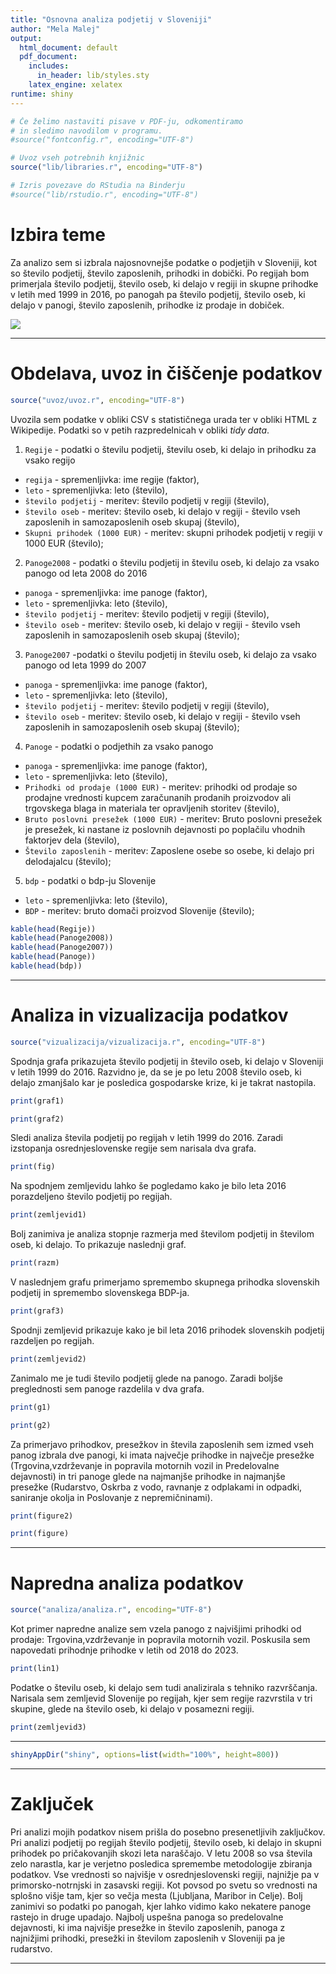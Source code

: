 ```yaml
---
title: "Osnovna analiza podjetij v Sloveniji"
author: "Mela Malej"
output:
  html_document: default
  pdf_document:
    includes:
      in_header: lib/styles.sty
    latex_engine: xelatex
runtime: shiny
---
```


```r
# Če želimo nastaviti pisave v PDF-ju, odkomentiramo
# in sledimo navodilom v programu.
#source("fontconfig.r", encoding="UTF-8")

# Uvoz vseh potrebnih knjižnic
source("lib/libraries.r", encoding="UTF-8")

```


```r
# Izris povezave do RStudia na Binderju
#source("lib/rstudio.r", encoding="UTF-8")
```

# Izbira teme

Za analizo sem si izbrala najosnovnejše podatke o podjetjih v Sloveniji, kot so število podjetij,
število zaposlenih, prihodki in dobički. Po regijah bom primerjala število podjetij, število oseb, ki delajo v regiji in skupne prihodke v letih med 1999 in 2016, po panogah pa število podjetij, število oseb, ki delajo v panogi, število zaposlenih, prihodke iz prodaje in dobiček.

![](slike/grb.png)

***

# Obdelava, uvoz in čiščenje podatkov

```r
source("uvoz/uvoz.r", encoding="UTF-8")
```

Uvozila sem podatke v obliki CSV s statističnega urada ter v obliki HTML
z Wikipedije. Podatki so v petih razpredelnicah v obliki *tidy data*.

1. `Regije` - podatki o številu podjetij, številu oseb, ki delajo in prihodku za vsako regijo
  - `regija` - spremenljivka: ime regije  (faktor),
  - `leto` - spremenljivka: leto  (število),
  - `število podjetij` - meritev: število podjetij v regiji (število),
  - `število oseb` - meritev: število oseb, ki delajo v regiji - število vseh zaposlenih in     samozaposlenih oseb skupaj (število),
  - `Skupni prihodek (1000 EUR)` - meritev: skupni prihodek podjetij v regiji v 1000 EUR (število);

2. `Panoge2008` - podatki o številu podjetij in številu oseb, ki delajo za vsako panogo od leta 2008 do 2016
  - `panoga` - spremenljivka: ime panoge  (faktor),
  - `leto` - spremenljivka: leto  (število),
  - `število podjetij` - meritev: število podjetij v regiji (število),
  - `število oseb` - meritev: število oseb, ki delajo v regiji - število vseh zaposlenih in     samozaposlenih oseb skupaj (število);
  
3. `Panoge2007` -podatki o številu podjetij in številu oseb, ki delajo za vsako panogo od leta 1999 do 2007
  - `panoga` - spremenljivka: ime panoge  (faktor),
  - `leto` - spremenljivka: leto  (število),
  - `število podjetij` - meritev: število podjetij v regiji (število),
  - `število oseb` - meritev: število oseb, ki delajo v regiji - število vseh zaposlenih in samozaposlenih oseb skupaj (število);
  
4. `Panoge` - podatki o podjethih za vsako panogo 
  - `panoga` - spremenljivka: ime panoge  (faktor),
  - `leto` - spremenljivka: leto  (število),
  - `Prihodki od prodaje (1000 EUR)` - meritev: prihodki od prodaje so prodajne vrednosti kupcem zaračunanih prodanih proizvodov ali trgovskega blaga in materiala ter opravljenih storitev (število),
  - `Bruto poslovni presežek (1000 EUR)` - meritev: Bruto poslovni presežek je presežek, ki nastane iz poslovnih dejavnosti po poplačilu vhodnih faktorjev dela (število),
  - `Število zaposlenih` - meritev: Zaposlene osebe so osebe, ki delajo pri delodajalcu (število);
  
5. `bdp` - podatki o bdp-ju Slovenije
  - `leto` - spremenljivka: leto  (število),
  - `BDP` - meritev: bruto domači proizvod Slovenije (število);

```r
kable(head(Regije))
kable(head(Panoge2008))
kable(head(Panoge2007))
kable(head(Panoge))
kable(head(bdp))
```  

***


# Analiza in vizualizacija podatkov

```r
source("vizualizacija/vizualizacija.r", encoding="UTF-8")
```

Spodnja grafa prikazujeta število podjetij in število oseb, ki delajo v Sloveniji v letih 1999 do 2016.
Razvidno je, da se je po letu 2008 število oseb, ki delajo zmanjšalo kar je posledica gospodarske krize, ki je takrat nastopila.

```r
print(graf1)
```

```r
print(graf2)
```

Sledi analiza števila podjetij po regijah v letih 1999 do 2016. Zaradi izstopanja osrednjeslovenske regije sem narisala dva grafa.

```r
print(fig)
```

Na spodnjem zemljevidu lahko še pogledamo kako je bilo leta 2016 porazdeljeno število podjetij po regijah.

```r
print(zemljevid1)
```

Bolj zanimiva je analiza stopnje razmerja med številom podjetij in številom oseb, ki delajo. To prikazuje naslednji graf.

```r
print(razm)
```

V naslednjem grafu primerjamo spremembo skupnega prihodka slovenskih podjetij in spremembo slovenskega BDP-ja. 

```r
print(graf3)
```

Spodnji zemljevid prikazuje kako je bil leta 2016 prihodek slovenskih podjetij razdeljen po regijah.

```r
print(zemljevid2)
```

Zanimalo me je tudi število podjetij glede na panogo. Zaradi boljše preglednosti sem panoge razdelila v dva grafa.

```r
print(g1)
```

```r
print(g2)
```

Za primerjavo prihodkov, presežkov in števila zaposlenih sem izmed vseh panog izbrala dve panogi, ki imata največje prihodke in največje presežke (Trgovina,vzdrževanje in popravila motornih vozil in Predelovalne dejavnosti) in tri panoge glede na najmanjše prihodke in najmanjše presežke (Rudarstvo, Oskrba z vodo, ravnanje z odplakami in odpadki, saniranje okolja in Poslovanje z nepremičninami).

```r
print(figure2)
```

```r
print(figure)
```

***

# Napredna analiza podatkov

```r
source("analiza/analiza.r", encoding="UTF-8")
```

Kot primer napredne analize sem vzela panogo z najvišjimi prihodki od prodaje: Trgovina,vzdrževanje in popravila motornih vozil. Poskusila sem napovedati prihodnje prihodke v letih od 2018 do 2023.

```r
print(lin1)
```

Podatke o številu oseb, ki delajo sem tudi analizirala s tehniko razvrščanja. Narisala sem  zemljevid Slovenije po regijah, kjer sem regije razvrstila v tri skupine, glede na število oseb, ki delajo v posamezni regiji.

```r
print(zemljevid3)
```

***

```r
shinyAppDir("shiny", options=list(width="100%", height=800))
```

***

# Zaključek

Pri analizi mojih podatkov nisem prišla do posebno presenetljivih zaključkov. Pri analizi podjetij po regijah število podjetij, število oseb, ki delajo in skupni prihodek po pričakovanjih skozi leta naraščajo. V letu 2008 so vsa števila zelo narastla, kar je verjetno posledica spremembe metodologije zbiranja podatkov. Vse vrednosti so najvišje v osrednjeslovenski regiji, najnižje pa v primorsko-notrnjski in zasavski regiji. Kot povsod po svetu so vrednosti na splošno višje tam, kjer so večja mesta (Ljubljana, Maribor in Celje). Bolj zanimivi so podatki po panogah, kjer lahko vidimo kako nekatere panoge rastejo in druge upadajo. Najbolj uspešna panoga so predelovalne dejavnosti, ki ima najvišje presežke in število zaposlenih, panoga z najnižjimi prihodki, presežki in številom zaposlenih v Sloveniji pa je rudarstvo.

***